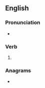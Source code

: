==English==

===Pronunciation===
* {{rhymes|aɪvz|lang=en}}

===Verb===
{{head|en|verb form}}

# {{en-third-person singular of|contrive}}

===Anagrams===
* {{anagrams|en|a=ceinorstv|Creviston|renovicts}}